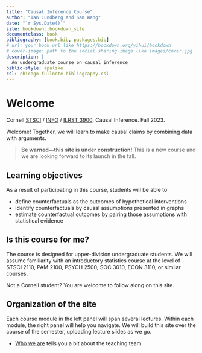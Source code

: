 ```yaml
--- 
title: "Causal Inference Course"
author: "Ian Lundberg and Sam Wang"
date: "`r Sys.Date()`"
site: bookdown::bookdown_site
documentclass: book
bibliography: [book.bib, packages.bib]
# url: your book url like https://bookdown.org/yihui/bookdown
# cover-image: path to the social sharing image like images/cover.jpg
description: |
  An undergraduate course on causal inference
biblio-style: apalike
csl: chicago-fullnote-bibliography.csl
---
```


# Welcome {.unnumbered}

Cornell [STSCI](https://classes.cornell.edu/browse/roster/FA23/class/STSCI/3900) / [INFO](https://classes.cornell.edu/browse/roster/FA23/class/INFO3900) / [ILRST 3900](https://classes.cornell.edu/browse/roster/FA23/class/STSCI/3900). Causal Inference. Fall 2023.

Welcome! Together, we will learn to make causal claims by combining data with arguments.

> **Be warned---this site is under construction!** This is a new course and we are looking forward to its launch in the fall.

## Learning objectives {.unnumbered}

As a result of participating in this course, students will be able to

* define counterfactuals as the outcomes of hypothetical interventions
* identify counterfactuals by causal assumptions presented in graphs
* estimate counterfactual outcomes by pairing those assumptions with statistical evidence

## Is this course for me? {.unnumbered}

The course is designed for upper-division undergraduate students. We will assume familiarity with an introductory statistics course at the level of STSCI 2110, PAM 2100, PSYCH 2500, SOC 3010, ECON 3110, or similar courses.

Not a Cornell student? You are welcome to follow along on this site.

## Organization of the site {.unnumbered}

Each course module in the left panel will span several lectures. Within each module, the right panel will help you navigate. We will build this site over the course of the semester, uploading lecture slides as we go.

- [Who we are](Who we are) tells you a bit about the teaching team

